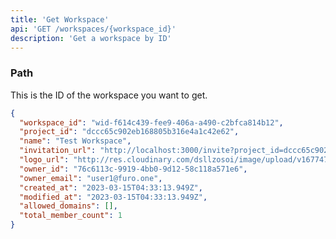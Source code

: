 ```yaml
---
title: 'Get Workspace'
api: 'GET /workspaces/{workspace_id}'
description: 'Get a workspace by ID'
---
```


### Path

<ParamField path="workspace_id" type="string" required>
  This is the ID of the workspace you want to get.
</ParamField>

<ResponseExample>

```json 200: OK
{
  "workspace_id": "wid-f614c439-fee9-406a-a490-c2bfca814b12",
  "project_id": "dccc65c902eb168805b316e4a1c42e62",
  "name": "Test Workspace",
  "invitation_url": "http://localhost:3000/invite?project_id=dccc65c902eb168805b316e4a1c42e62&workspace_id=wid-f614c439-fee9-406a-a490-c2bfca814b12",
  "logo_url": "http://res.cloudinary.com/dsllzosoi/image/upload/v1677472329/yagayqz3u4zdsiqspsk3.png",
  "owner_id": "76c6113c-9919-4bb0-9d12-58c118a571e6",
  "owner_email": "user1@furo.one",
  "created_at": "2023-03-15T04:33:13.949Z",
  "modified_at": "2023-03-15T04:33:13.949Z",
  "allowed_domains": [],
  "total_member_count": 1
}
```

</ResponseExample>
